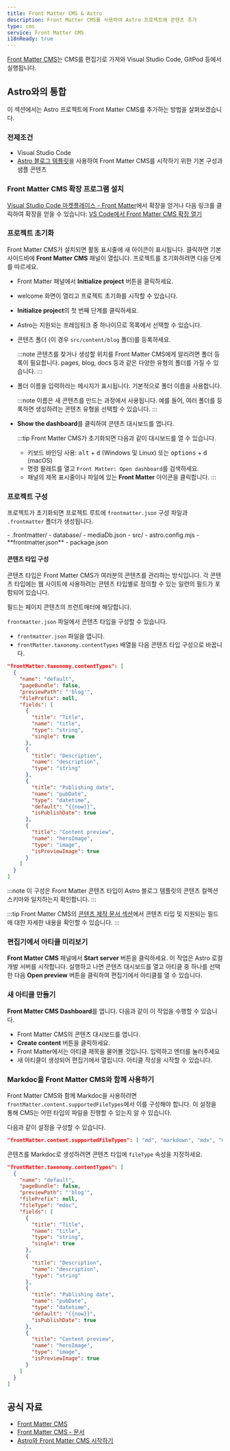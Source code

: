 ```yaml
---
title: Front Matter CMS & Astro
description: Front Matter CMS를 사용하여 Astro 프로젝트에 콘텐츠 추가
type: cms
service: Front Matter CMS
i18nReady: true
---
```



[Front Matter CMS](https://frontmatter.codes/)는 CMS를 편집기로 가져와 Visual Studio Code, GitPod 등에서 실행됩니다.

## Astro와의 통합

이 섹션에서는 Astro 프로젝트에 Front Matter CMS를 추가하는 방법을 살펴보겠습니다.

### 전제조건

- Visual Studio Code
- [Astro 블로그 템플릿](https://github.com/withastro/astro/tree/main/examples/blog)을 사용하여 Front Matter CMS를 시작하기 위한 기본 구성과 샘플 콘텐츠

### Front Matter CMS 확장 프로그램 설치

[Visual Studio Code 마켓플레이스 - Front Matter](https://marketplace.visualstudio.com/items?itemName=eliostruyf.vscode-front-matter)에서 확장을 얻거나 다음 링크를 클릭하여 확장을 얻을 수 있습니다: [VS Code에서 Front Matter CMS 확장 열기](vscode:extension/eliostruyf.vscode-front-matter)

### 프로젝트 초기화

Front Matter CMS가 설치되면 활동 표시줄에 새 아이콘이 표시됩니다. 클릭하면 기본 사이드바에 **Front Matter CMS** 패널이 열립니다. 프로젝트를 초기화하려면 다음 단계를 따르세요.

- Front Matter 패널에서 **Initialize project** 버튼을 클릭하세요.
- welcome 화면이 열리고 프로젝트 초기화를 시작할 수 있습니다.
- **Initialize project**의 첫 번째 단계를 클릭하세요.
- Astro는 지원되는 프레임워크 중 하나이므로 목록에서 선택할 수 있습니다.
- 콘텐츠 폴더 (이 경우 `src/content/blog` 폴더)를 등록하세요.

  :::note
  콘텐츠를 찾거나 생성할 위치를 Front Matter CMS에게 알리려면 폴더 등록이 필요합니다. pages, blog, docs 등과 같은 다양한 유형의 폴더를 가질 수 있습니다.
  :::

- 폴더 이름을 입력하라는 메시지가 표시됩니다. 기본적으로 폴더 이름을 사용합니다.

  :::note
  이름은 새 콘텐츠를 만드는 과정에서 사용됩니다. 예를 들어, 여러 폴더를 등록하면 생성하려는 콘텐츠 유형을 선택할 수 있습니다.
  :::

- **Show the dashboard**를 클릭하여 콘텐츠 대시보드를 엽니다.

  :::tip
  Front Matter CMS가 초기화되면 다음과 같이 대시보드를 열 수 있습니다.

  - 키보드 바인딩 사용: <kbd>alt</kbd> + <kbd>d</kbd> (Windows 및 Linux) 또는 <kbd>options</kbd> + <kbd>d</kbd> (macOS)
  - 명령 팔레트를 열고 `Front Matter: Open dashboard`를 검색하세요.
  - 패널의 제목 표시줄이나 파일에 있는 **Front Matter** 아이콘을 클릭합니다.
  :::

### 프로젝트 구성

프로젝트가 초기화되면 프로젝트 루트에 `frontmatter.json` 구성 파일과 `.frontmatter` 폴더가 생성됩니다.

<FileTree title="Project Structure">
- .frontmatter/
  - database/
    - mediaDb.json
- src/
- astro.config.mjs
- **frontmatter.json**
- package.json
</FileTree>

#### 콘텐츠 타입 구성

콘텐츠 타입은 Front Matter CMS가 여러분의 콘텐츠를 관리하는 방식입니다. 각 콘텐츠 타입에는 웹 사이트에 사용하려는 콘텐츠 타입별로 정의할 수 있는 일련의 필드가 포함되어 있습니다.

필드는 페이지 콘텐츠의 프런트매터에 해당합니다.

`frontmatter.json` 파일에서 콘텐츠 타입을 구성할 수 있습니다.

- `frontmatter.json` 파일을 엽니다.
- `frontMatter.taxonomy.contentTypes` 배열을 다음 콘텐츠 타입 구성으로 바꿉니다.

```json title="frontmatter.json"
"frontMatter.taxonomy.contentTypes": [
  {
    "name": "default",
    "pageBundle": false,
    "previewPath": "'blog'",
    "filePrefix": null,
    "fields": [
      {
        "title": "Title",
        "name": "title",
        "type": "string",
        "single": true
      },
      {
        "title": "Description",
        "name": "description",
        "type": "string"
      },
      {
        "title": "Publishing date",
        "name": "pubDate",
        "type": "datetime",
        "default": "{{now}}",
        "isPublishDate": true
      },
      {
        "title": "Content preview",
        "name": "heroImage",
        "type": "image",
        "isPreviewImage": true
      }
    ]
  }
]
```

:::note
이 구성은 Front Matter 콘텐츠 타입이 Astro 블로그 템플릿의 콘텐츠 컬렉션 스키마와 일치하는지 확인합니다.
:::

:::tip
Front Matter CMS의 [콘텐츠 제작 문서 섹션](https://frontmatter.codes/docs/content-creation)에서 콘텐츠 타입 및 지원되는 필드에 대한 자세한 내용을 확인할 수 있습니다.
:::

### 편집기에서 아티클 미리보기

**Front Matter CMS** 패널에서 **Start server** 버튼을 클릭하세요. 이 작업은 Astro 로컬 개발 서버를 시작합니다. 실행하고 나면 콘텐츠 대시보드를 열고 아티클 중 하나를 선택한 다음 **Open preview** 버튼을 클릭하여 편집기에서 아티클를 열 수 있습니다.

### 새 아티클 만들기

**Front Matter CMS Dashboard**를 엽니다. 다음과 같이 이 작업을 수행할 수 있습니다.

- Front Matter CMS의 콘텐츠 대시보드를 엽니다.
- **Create content** 버튼을 클릭하세요.
- Front Matter에서는 아티클 제목을 물어볼 것입니다. 입력하고 엔터를 눌러주세요
- 새 아티클이 생성되어 편집기에서 열립니다. 아티클 작성을 시작할 수 있습니다.

### Markdoc을 Front Matter CMS와 함께 사용하기

Front Matter CMS와 함께 Markdoc을 사용하려면 `frontMatter.content.supportedFileTypes`에서 이를 구성해야 합니다. 이 설정을 통해 CMS는 어떤 타입의 파일을 진행할 수 있는지 알 수 있습니다.

다음과 같이 설정을 구성할 수 있습니다.

```json title="frontmatter.json"
"frontMatter.content.supportedFileTypes": [ "md", "markdown", "mdx", "mdoc" ]
```

콘텐츠를 Markdoc로 생성하려면 콘텐츠 타입에 `fileType` 속성을 지정하세요.

```json title="frontmatter.json" ins={7}
"frontMatter.taxonomy.contentTypes": [
  {
    "name": "default",
    "pageBundle": false,
    "previewPath": "'blog'",
    "filePrefix": null,
    "fileType": "mdoc",
    "fields": [
      {
        "title": "Title",
        "name": "title",
        "type": "string",
        "single": true
      },
      {
        "title": "Description",
        "name": "description",
        "type": "string"
      },
      {
        "title": "Publishing date",
        "name": "pubDate",
        "type": "datetime",
        "default": "{{now}}",
        "isPublishDate": true
      },
      {
        "title": "Content preview",
        "name": "heroImage",
        "type": "image",
        "isPreviewImage": true
      }
    ]
  }
]
```

## 공식 자료

- [Front Matter CMS](https://frontmatter.codes/)
- [Front Matter CMS - 문서](https://frontmatter.codes/docs/)
- [Astro와 Front Matter CMS 시작하기](https://youtu.be/xb6pZiier_E)
